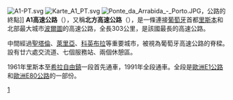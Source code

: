 [[File:A1-PT.svg|right]]
[[File:Karte_A1_PT.svg|right]]
[[File:Ponte_da_Arrabida_-_Porto.JPG|thumb]]，公路的終點]]
'''A1高速公路'''（{{lang-pt|A1 Autoestrada}}），又稱'''北方高速公路'''（{{lang|pt| Auto-Estrada do Norte}}），是一條連接[[葡萄牙|葡萄牙]]首都[[里斯本|里斯本]]和北部最大城市[[波爾圖|波爾圖]]的高速公路，全長303公里，是該國最長的高速公路。

中間經過[[聖塔倫_(葡萄牙)|聖塔倫]]、[[萊里亞|萊里亞]]、[[科英布拉|科英布拉]]等重要城市，被視為葡萄牙高速公路的脊樑。設有廿六處交流道、七個服務站、兩個休憩區。

1961年里斯本至[[希拉自由鎮|希拉自由鎮]]一段首先通車，1991年全段通車。全段是[[歐洲E1公路|歐洲E1公路]]和[[歐洲E80公路|歐洲E80公路]]的一部份。

{{葡萄牙高速公路}}

[[Category:葡萄牙高速公路|1]]
